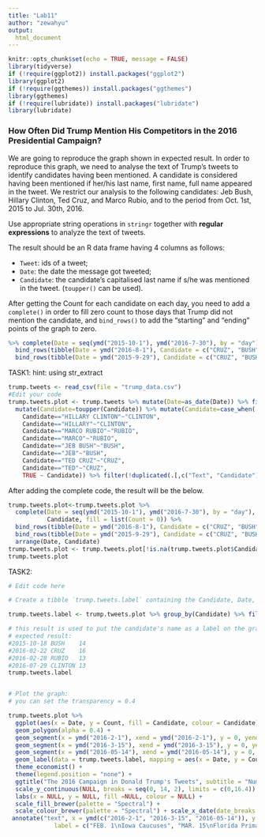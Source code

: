 ---
title: "Lab11"
author: "zewahyu"
output:
  html_document
---


```{r setup, include=FALSE}
knitr::opts_chunk$set(echo = TRUE, message = FALSE)
library(tidyverse)
if (!require(ggplot2)) install.packages("ggplot2")
library(ggplot2)
if (!require(ggthemes)) install.packages("ggthemes")
library(ggthemes)
if (!require(lubridate)) install.packages("lubridate")
library(lubridate)
```

 
### How Often Did Trump Mention His Competitors in the 2016 Presidential Campaign? 

We are going to reproduce the graph shown in expected result. In order to reproduce this graph, we need to analyse the text of Trump's tweets to identify candidates having been mentioned. A candidate is considered having been mentioned if her/his last name, first name, full name appeared in the tweet. We restrict our analysis to the following candidates: Jeb Bush, Hillary Clinton, Ted Cruz, and Marco Rubio, and to the period from  Oct. 1st, 2015 to Jul. 30th, 2016.

Use appropriate string operations in `stringr` together with **regular expressions** to analyze the text of tweets.


The result should be an R data frame having 4 columns as follows:

 - `Tweet`: ids of a tweet;
 - `Date`: the date the message got tweeted;
 - `Candidate`: the candidate's capitalised last name if s/he was mentioned in the tweet. (`toupper()` can be used).
 

After getting the Count for each candidate on each day, you need to add a `complete()`
in order to fill zero count to those days that Trump did not mention the candidate, and `bind_rows()` to add the "starting" and "ending" points of the graph to zero.
``` {r eval=F}
%>% complete(Date = seq(ymd("2015-10-1"), ymd("2016-7-30"), by = "day"), Candidate, fill = list(Count = 0)) %>%
  bind_rows(tibble(Date = ymd("2016-8-1"), Candidate = c("CRUZ", "BUSH", "CLINTON", "RUBIO"), Count = 0)) %>%
  bind_rows(tibble(Date = ymd("2015-9-29"), Candidate = c("CRUZ", "BUSH", "CLINTON", "RUBIO"), Count = 0)) %>%
```



TASK1: hint: using str_extract
```{r task1, echo=F}
trump.tweets <- read_csv(file = "trump_data.csv")
#Edit your code
trump.tweets.plot <- trump.tweets %>% mutate(Date=as_date(Date)) %>% filter(Date>="2015-10-01" & Date<="2016-07-30") %>% mutate(Candidate=str_extract_all(Text,regex("Jeb Bush|Jeb|Bush|Hillary Clinton|Hillary|Clinton|Ted Cruz|Ted|Cruz|Marco Rubio|Marco|Rubio", ignore_case = T))) %>% unnest(Candidate) %>%
  mutate(Candidate=toupper(Candidate)) %>% mutate(Candidate=case_when(
    Candidate=="HILLARY CLINTON"~"CLINTON",
    Candidate=="HILLARY"~"CLINTON",
    Candidate=="MARCO RUBIO"~"RUBIO",
    Candidate=="MARCO"~"RUBIO",
    Candidate=="JEB BUSH"~"BUSH",
    Candidate=="JEB"~"BUSH",
    Candidate=="TED CRUZ"~"CRUZ",
    Candidate=="TED"~"CRUZ",
    TRUE ~ Candidate)) %>% filter(!duplicated(.[,c("Text", "Candidate")])) %>% group_by(Candidate, Date) %>% summarise(Count=n()) %>% ungroup()

```
After adding the complete code, the result will be the below.


```{r , echo=F}

trump.tweets.plot<-trump.tweets.plot %>%
  complete(Date = seq(ymd("2015-10-1"), ymd("2016-7-30"), by = "day"),
           Candidate, fill = list(Count = 0)) %>%
  bind_rows(tibble(Date = ymd("2016-8-1"), Candidate = c("CRUZ", "BUSH", "CLINTON", "RUBIO"), Count = 0)) %>%
  bind_rows(tibble(Date = ymd("2015-9-29"), Candidate = c("CRUZ", "BUSH", "CLINTON", "RUBIO"), Count = 0)) %>%
  arrange(Date, Candidate)
trump.tweets.plot <- trump.tweets.plot[!is.na(trump.tweets.plot$Candidate),]
trump.tweets.plot
```


TASK2:
```{r task2, echo=F}
# Edit code here

# Create a tibble `trump.tweets.label` containing the Candidate, Date, and (max) count of each candidate.

trump.tweets.label <- trump.tweets.plot %>% group_by(Candidate) %>% filter(Count >= max(Count))

# this result is used to put the candidate's name as a label on the graph to indicate the peak of each candidate.
# expected result:
#2015-10-18	BUSH	14		
#2016-02-22	CRUZ	16		
#2016-02-28	RUBIO	13		
#2016-07-29	CLINTON	13	
trump.tweets.label


# Plot the graph:
# you can set the transparency = 0.4

trump.tweets.plot %>%
  ggplot(aes(x = Date, y = Count, fill = Candidate, colour = Candidate))  +
  geom_polygon(alpha = 0.4) +
  geom_segment(x = ymd("2016-2-1"), xend = ymd("2016-2-1"), y = 0, yend = 14.6, linetype = 2, colour = "gray")  +
  geom_segment(x = ymd("2016-3-15"), xend = ymd("2016-3-15"), y = 0, yend = 15.2, linetype = 2, colour = "gray") +
  geom_segment(x = ymd("2016-05-14"), xend = ymd("2016-05-14"), y = 0, yend = 14.6, linetype = 2, colour = "gray") +
  geom_label(data = trump.tweets.label, mapping = aes(x = Date, y = Count, label = Candidate) , fill = NA, size = 3.7) +
  theme_economist() +
  theme(legend.position = "none") +
  ggtitle("The 2016 Campaign in Donald Trump's Tweets", subtitle = "Number of times a candidate was mentioned in \n@realDonaldTrump tweets") +
  scale_y_continuous(NULL, breaks = seq(0, 14, 2), limits = c(0,16.4)) +
  labs(x = NULL, y = NULL, fill =NULL, colour = NULL) +
  scale_fill_brewer(palette = "Spectral") +
  scale_colour_brewer(palette = "Spectral") + scale_x_date(date_breaks = "1 month", date_labels = "%b %y") +  
 annotate("text", x = ymd(c("2016-2-1", "2016-3-15", "2016-05-14")), y = c(15.5, 16.2, 16.1),
             label = c("FEB. 1\nIowa Caucuses", "MAR. 15\nFlorida Primary", "MAY 14\nTrump Becomes\nPresumptive Nominee"), size = 3, colour="gray30", hjust = 0)


```

